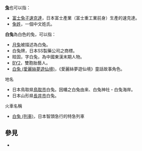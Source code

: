 '''[[兔|兔]]'''也可以指：
* [[富士兔子速克達|富士兔子速克達]]，日本富士產業（富士重工業前身）生產的速克達。
*[[兔姓|兔姓]]，一個中文姓氏。

'''白兔'''為白色的兔，可以指：
* [[月兔|月兔]]被描述為白兔。
* 白兔牌，日本SS製藥公司之商標。
* 眭固，字白兔，為中國東漢末期人物。
* [[BY2|BY2]]，雙胞胎藝人。
* [[白兔_(愛麗絲夢遊仙境)|白兔 (愛麗絲夢遊仙境)]]，《愛麗絲夢遊仙境》童話故事角色。

;地名
* 日本鳥取県[[鳥取市|鳥取市]]白兔。因幡之白兔由来、白兔神社・白兔海岸。
* 日本山形県[[長井市|長井市]]白兔。

;火車名稱
* [[白兔_(列車)|白兔 (列車)]]，日本智頭急行的特急列車

== 參見 ==
* {{Lookfrom|兔}}

{{disambig|T|Cat=一字消歧义}}